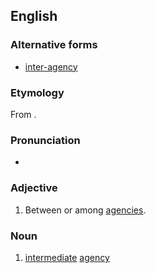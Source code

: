 ==English==

===Alternative forms===
* [[inter-agency]]

===Etymology===
From {{prefix|inter|agency}}.

===Pronunciation===
* {{IPA|/ɪntəˈɹeɪd͡ʒənsi/}}

===Adjective===
{{en-adj|-}}

# Between or among [[agency|agencies]].

===Noun===
{{en-noun|?}}

# [[intermediate]] [[agency]]

{{Webster 1913}}